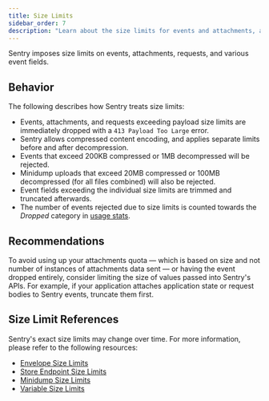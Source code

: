 ```yaml
---
title: Size Limits
sidebar_order: 7
description: "Learn about the size limits for events and attachments, and how to avoid exceeding them."
---
```


Sentry imposes size limits on events, attachments, requests, and various event fields.

## Behavior

The following describes how Sentry treats size limits:

- Events, attachments, and requests exceeding payload size limits are immediately dropped with a `413 Payload Too Large` error.
- Sentry allows compressed content encoding, and applies separate limits before and after decompression.
- Events that exceed 200KB compressed or 1MB decompressed will be rejected.
- Minidump uploads that exceed 20MB compressed or 100MB decompressed (for all files combined) will also be rejected.
- Event fields exceeding the individual size limits are trimmed and truncated afterwards.
- The number of events rejected due to size limits is counted towards the _Dropped_ category in [usage stats](/product/stats/#usage-stats).

## Recommendations

To avoid using up your attachments quota — which is based on size and not number of instances of attachments data sent — or having the event dropped entirely, consider limiting the size of values passed into Sentry's APIs. For example, if your application attaches application state or request bodies to Sentry events, truncate them first.

## Size Limit References

Sentry's exact size limits may change over time. For more information, please refer to the following resources:

- [Envelope Size Limits](https://develop.sentry.dev/sdk/data-model/envelopes/#size-limits)
- [Store Endpoint Size Limits](https://develop.sentry.dev/sdk/miscellaneous/store/#size-limits)
- [Minidump Size Limits](/platforms/native/guides/minidumps/#size-limits)
- [Variable Size Limits](https://develop.sentry.dev/sdk/expected-features/data-handling/#variable-size)

